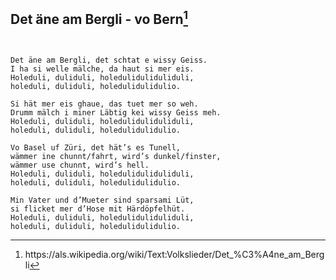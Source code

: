 ## Det äne am Bergli - vo Bern[^1]

[^1]: https://als.wikipedia.org/wiki/Text:Volkslieder/Det_%C3%A4ne_am_Bergli

```


Det äne am Bergli, det schtat e wissy Geiss.
I ha si welle mälche, da haut si mer eis.
Holeduli, duliduli, holeduliduliduliduli,
holeduli, duliduli, holedulidulidulio.

Si hät mer eis ghaue, das tuet mer so weh.
Drumm mälch i miner Läbtig kei wissy Geiss meh.
Holeduli, duliduli, holeduliduliduliduli,
holeduli, duliduli, holedulidulidulio.

Vo Basel uf Züri, det hät’s es Tunell,
wämmer ine chunnt/fahrt, wird’s dunkel/finster,
wämmer use chunnt, wird’s hell.
Holeduli, duliduli, holeduliduliduliduli,
holeduli, duliduli, holedulidulidulio.

Min Vater und d’Mueter sind sparsami Lüt,
si flicket mer d’Hose mit Härdöpfelhüt.
Holeduli, duliduli, holeduliduliduliduli,
holeduli, duliduli, holedulidulidulio. 
```
